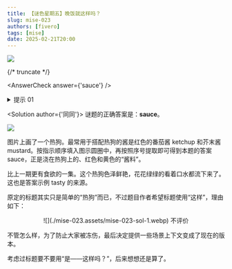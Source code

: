 ```yaml
---
title: 【谜色星期五】晚饭就这样吗？
slug: mise-023
authors: [fivero]
tags: [mise]
date: 2025-02-21T20:00
---
```


![](./mise-023.assets/mise-023.webp)

{/* truncate */}

<AnswerCheck answer={'sauce'} />

<details>
    <summary>提示 01</summary>

    红黄分别对应常与热狗搭配的两种酱料名称。
</details>

<Solution author={'同同'}>
谜题的正确答案是：**sauce**。

![](./mise-023.assets/mise-023-sol.webp)

图片上画了一个热狗。最常用于搭配热狗的酱是红色的番茄酱 ketchup 和芥末酱 mustard。按指示顺序填入图示圆圈中，再按照序号提取即可得到本题的答案 sauce，正是浇在热狗上的、红色和黄色的“酱料”。

比上一期更有食欲的一集。这个热狗色泽鲜艳，花花绿绿的看着口水都流下来了。这也是答案示例 tasty 的来源。

原定的标题其实只是简单的“热狗”而已，不过题目作者希望标题使用“这样”，理由如下：

<center>
    ![](./mise-023.assets/mise-023-sol-1.webp)
    <ImgCaption>不评价</ImgCaption>
</center>

不管怎么样，为了防止大家被冻伤，最后决定提供一些场景上下文变成了现在的版本。

考虑过标题要不要用“是——这样吗？”，后来想想还是算了。
</Solution>
